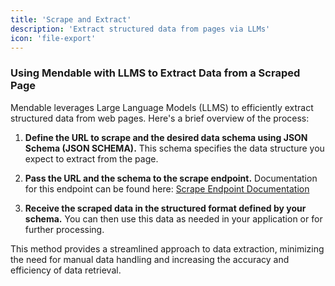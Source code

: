 ```yaml
---
title: 'Scrape and Extract'
description: 'Extract structured data from pages via LLMs'
icon: 'file-export'
---
```



### Using Mendable with LLMS to Extract Data from a Scraped Page

Mendable leverages Large Language Models (LLMS) to efficiently extract structured data from web pages. Here's a brief overview of the process:

1. **Define the URL to scrape and the desired data schema using JSON Schema (JSON SCHEMA).**
   This schema specifies the data structure you expect to extract from the page.

2. **Pass the URL and the schema to the scrape endpoint.**
   Documentation for this endpoint can be found here:
   [Scrape Endpoint Documentation](https://docs.firecrawl.dev/api-reference/endpoint/scrape)

3. **Receive the scraped data in the structured format defined by your schema.**
   You can then use this data as needed in your application or for further processing.

This method provides a streamlined approach to data extraction, minimizing the need for manual data handling and increasing the accuracy and efficiency of data retrieval.
